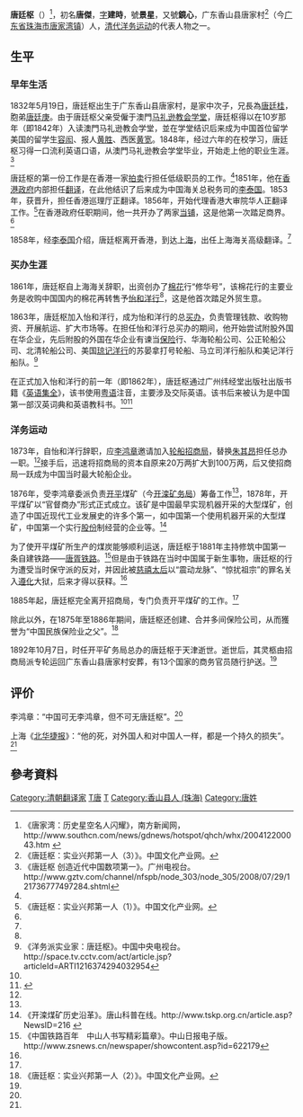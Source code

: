 {{Infobox Biography
| subject_name   = 唐廷樞 
| image_name     = Tang Ting Shu.jpg
| image_size     = 250px
| image_caption  = 唐廷樞
| date_of_birth  = 1832年5月19日
| place_of_birth = [[大清帝國|大清帝國]][[广东|广东]][[香山县|香山县]][[唐家湾镇|唐家村]]
| date_of_death  = 1892年10月7日
| place_of_death = {{flagicon image|Flag of the Qing Dynasty (1889-1912).svg}} [[大清帝國|大清帝國]][[天津|天津]]
| occupation     = [[清代|清代]][[洋务运动|洋务运动]]的代表人物之一
}}

'''唐廷枢'''（{{bd|1832年|5月19日|1892年|10月7日|唐廷枢}}）<ref>《唐家湾：历史星空名人闪耀》，南方新闻网，http://www.southcn.com/news/gdnews/hotspot/qhch/whx/200412200043.htm {{Wayback|url=http://www.southcn.com/news/gdnews/hotspot/qhch/whx/200412200043.htm |date=20180501055544 }}</ref>，初名'''唐傑'''，[[表字|字]]'''建時'''，號'''景星'''，又號'''鏡心'''，广东香山县唐家村<ref name="cnci3">《唐廷枢：实业兴邦第一人（3）》。中国文化产业网。{{cite web |url=http://www.cnci.gov.cn/shangbao/200884/news_26957_p3.htm |title=存档副本 |accessdate=2008-08-31 |deadurl=yes |archiveurl=https://archive.is/20121209204409/http://www.cnci.gov.cn/shangbao/200884/news_26957_p3.htm |archivedate=2012-12-09 }}</ref>（今[[广东省|广东省]][[珠海市|珠海市]][[唐家湾镇|唐家湾镇]]）人，[[清代|清代]][[洋务运动|洋务运动]]的代表人物之一。

==生平==
===早年生活===
1832年5月19日，唐廷枢出生于广东香山县唐家村，是家中次子，兄長為[[唐廷桂|唐廷桂]]，胞弟[[唐廷庚|唐廷庚]]。由于唐廷枢父亲受僱于澳門[[马礼逊学堂|马礼逊教会学堂]]，唐廷枢得以在10岁那年（即1842年）入读澳門马礼逊教会学堂，並在学堂结识后来成为中国首位留学美国的留学生[[容闳|容闳]]、报人[[黄胜|黄胜]]、西医[[黄宽_(医学)|黄宽]]。1848年，经过六年的在校学习，唐廷枢习得一口流利英语口语，从澳門马礼逊教会学堂毕业，开始走上他的职业生涯。<ref name="gztv">《唐廷枢 创造近代中国数项第一》。广州电视台。http://www.gztv.com/channel/nfspb/node_303/node_305/2008/07/29/121736777497284.shtml{{dead link|date=2017年12月 |bot=InternetArchiveBot |fix-attempted=yes }}</ref>

唐廷枢的第一份工作是在香港一家[[拍卖|拍卖]]行担任低级职员的工作。<ref name="gztv" />1851年，他在[[香港殖民地時期#香港政府|香港政府]]内部担任[[翻译|翻译]]，在此他结识了后来成为中国海关总税务司的[[李泰国|李泰国]]。1853年，获晋升，担任香港巡理厅正翻译。1856年，开始代理香港大审院华人正翻译工作。<ref name="cnci1">《唐廷枢：实业兴邦第一人（1）》。中国文化产业网。{{cite web |url=http://www.cnci.gov.cn/shangbao/200884/news_26957.htm |title=存档副本 |accessdate=2008-09-01 |deadurl=yes |archiveurl=https://archive.is/20121127062217/http://www.cnci.gov.cn/shangbao/200884/news_26957.htm |archivedate=2012-11-27 }}</ref>在香港政府任职期间，他一共开办了两家[[当铺|当铺]]，这是他第一次踏足商界。<ref name="gztv" />

1858年，经[[李泰国|李泰国]]介绍，唐廷枢离开香港，到达[[上海|上海]]，出任上海海关高级翻译。<ref name="gztv" />

===买办生涯===
1861年，唐廷枢自上海海关辞职，出资创办了[[棉花|棉花]]行“修华号”，该棉花行的主要业务是收购中国国内的棉花再转售予[[怡和洋行|怡和洋行]]<ref name="gztv" />，这是他首次踏足外贸生意。

1863年，唐廷枢加入怡和洋行，成为怡和洋行的总[[买办|买办]]，负责管理钱款、收购物资、开展航运、扩大市场等。在担任怡和洋行总买办的期间，他开始尝试附股外国在华企业，先后附股的外国在华企业有谏当[[保险|保险]]行、华海轮船公司、公正轮船公司、北清轮船公司、美国[[琼记洋行|琼记洋行]]的苏晏拿打号轮船、马立司洋行船队和美记洋行船队。<ref name="cctv">《洋务派实业家：唐廷枢》。中国中央电视台。http://space.tv.cctv.com/act/article.jsp?articleId=ARTI1216374294032954{{dead link|date=2017年12月 |bot=InternetArchiveBot |fix-attempted=yes }}</ref>

在正式加入怡和洋行的前一年（即1862年），唐廷枢通过广州纬经堂出版社出版书籍《[[英语集全|英语集全]]》，该书使用[[粤语|粤语]]注音，主要涉及交际英语。该书后来被认为是中国第一部汉英词典和英语教科书。<ref name="gztv" /><ref name="zhtv">{{cite web|title=唐廷枢 中国近代化的先驱|publisher=珠海电视网|url=http://www.zhtv.com/hd/2004-9lsmr/tangtingshu.htm|deadurl=yes|archiveurl=https://archive.is/20040925163737/http://www.zhtv.com/hd/2004-9lsmr/tangtingshu.htm|archivedate=2004-09-25|accessdate=2008-08-31}}</ref>

===洋务运动===
1873年，自怡和洋行辞职，应[[李鸿章|李鸿章]]邀请加入[[轮船招商局|轮船招商局]]，替换[[朱其昂|朱其昂]]担任总办一职。<ref name="gztv" />接手后，迅速将招商局的资本自原来20万两扩大到100万两，后又使招商局一跃成为中国当时最大轮船企业。

1876年，受李鸿章委派负责[[开平区|开平]]煤矿（今[[开滦矿务局|开滦矿务局]]）筹备工作<ref name="cnci2" />，1878年，开平煤矿以“官督商办”形式正式成立。该矿是中国最早实现机器开采的大型煤矿，创造了中国近现代工业发展史的许多个第一，如中国第一个使用机器开采的大型煤矿，中国第一个实行[[股份|股份]]制经营的企业等。<ref>《开滦煤矿历史沿革》。唐山科普在线。http://www.tskp.org.cn/article.asp?NewsID=216 {{Wayback|url=http://www.tskp.org.cn/article.asp?NewsID=216 |date=20051108210823 }}</ref>

为了使开平煤矿所生产的煤炭能够顺利运送，唐廷枢于1881年主持修筑中国第一条自建铁路——[[唐胥铁路|唐胥铁路]]。<ref>《中国铁路百年　中山人书写精彩篇章》。中山日报电子版。http://www.zsnews.cn/newspaper/showcontent.asp?id=622179{{Dead link|date=2019年10月 |bot=InternetArchiveBot |fix-attempted=yes }}</ref>但是由于铁路在当时中国属于新生事物，唐廷枢的行为遭受当时保守派的反对，并因此被[[慈禧太后|慈禧太后]]以“震动龙脉”、“惊扰祖宗”的罪名关入[[遵化|遵化]]大狱，后来才得以获释。<ref name="gztv" />

1885年起，唐廷枢完全离开招商局，专门负责开平煤矿的工作。<ref name="cctv" />

除此以外，在1875年至1886年期间，唐廷枢还创建、合并多间保险公司，从而獲誉为“中国民族保险业之父”。<ref name="cnci2">《唐廷枢：实业兴邦第一人（2）》。中国文化产业网。{{cite web |url=http://www.cnci.gov.cn/shangbao/200884/news_26957_p2.htm |title=存档副本 |accessdate=2008-08-31 |deadurl=yes |archiveurl=https://archive.is/20121127175107/http://www.cnci.gov.cn/shangbao/200884/news_26957_p2.htm |archivedate=2012-11-27 }}</ref>

1892年10月7日，时任开平矿务局总办的唐廷枢于天津逝世。逝世后，其灵柩由招商局派专轮运回广东香山县唐家村安葬，有13个国家的商务官员随行护送。<ref name="cnci3" />

==评价==
李鸿章：“中国可无李鸿章，但不可无唐廷枢”。<ref name="zhtv" />

上海《[[北华捷报|北华捷报]]》：“他的死，对外国人和对中国人一样，都是一个持久的损失”。<ref name="cctv" />

==參考資料==
<div class="references-small">
<references />
</div>

[[Category:清朝翻译家|Category:清朝翻译家]]
[[Category:中国企业家|T唐]]
[[Category:洋務運動領袖|T]]
[[Category:香山县人_(珠海)|Category:香山县人 (珠海)]]
[[Category:唐姓|Category:唐姓]]